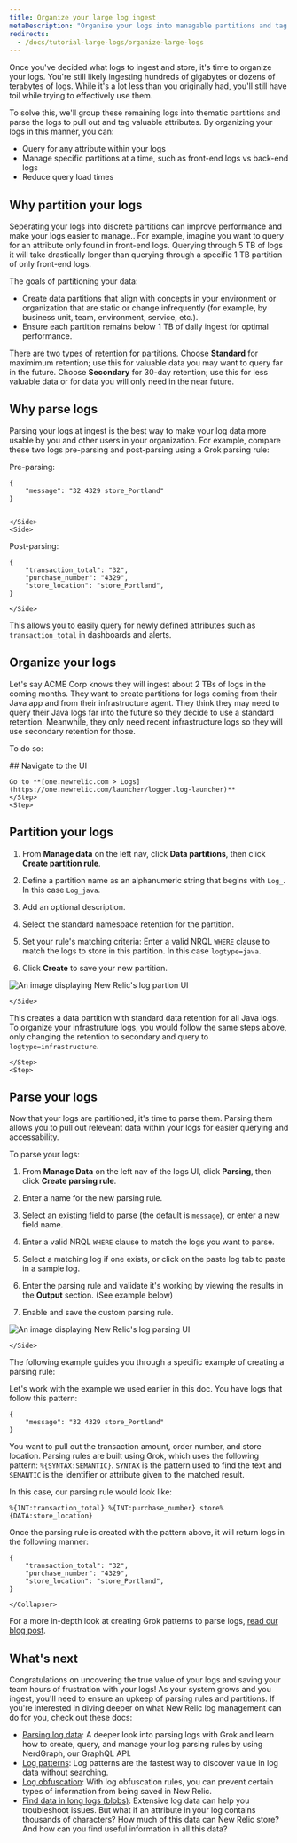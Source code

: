 ```yaml
---
title: Organize your large log ingest
metaDescription: "Organize your logs into managable partitions and tag their attributes with logs parsing"
redirects:
  - /docs/tutorial-large-logs/organize-large-logs
---
```




Once you've decided what logs to ingest and store, it's time to organize your logs. You're still likely ingesting hundreds of gigabytes or dozens of terabytes of logs. While it's a lot less than you originally had, you'll still have toil while trying to effectively use them. 

To solve this, we'll group these remaining logs into thematic partitions and parse the logs to pull out and tag valuable attributes. By organizing your logs in this manner, you can:

* Query for any attribute within your logs
* Manage specific partitions at a time, such as front-end logs vs back-end logs
* Reduce query load times 


## Why partition your logs

Seperating your logs into discrete partitions can improve performance and make your logs easier to manage.. For example, imagine you want to query for an attribute only found in front-end logs. Querying through 5 TB of logs it will take drastically longer than querying through a specific 1 TB partition of only front-end logs. 

The goals of partitioning your data:
*   Create data partitions that align with concepts in your environment or organization that are static or change infrequently (for example, by business unit, team, environment, service, etc.).
*  Ensure each partition remains below 1 TB of daily ingest for optimal performance.

There are two types of retention for partitions. Choose **Standard** for maximimum retention; use this for valuable data you may want to query far in the future. Choose **Secondary** for 30-day retention; use this for less valuable data or for data you will only need in the near future. 

## Why parse logs

Parsing your logs at ingest is the best way to make your log data more usable by you and other users in your organization. For example, compare these two logs pre-parsing and post-parsing using a Grok parsing rule:

<SideBySide>
    <Side>
Pre-parsing:

```
{
    "message": "32 4329 store_Portland"
}


```

    </Side>
    <Side>

Post-parsing:

```
{
    "transaction_total": "32",
    "purchase_number": "4329",
    "store_location": "store_Portland",
}
```

    </Side>
</SideBySide>



This allows you to easily query for newly defined attributes such as `transaction_total` in dashboards and alerts.



## Organize your logs

Let's say ACME Corp knows they will ingest about 2 TBs of logs in the coming months. They want to create partitions for logs coming from their Java app and from their infrastructure agent. They think they may need to query their Java logs far into the future so they decide to use a standard retention. Meanwhile, they only need recent infrastructure logs so they will use secondary retention for those.

To do so:

<Steps>
    <Step>
    ## Navigate to the UI

    Go to **[one.newrelic.com > Logs](https://one.newrelic.com/launcher/logger.log-launcher)**    
    </Step>
    <Step>

## Partition your logs



<SideBySide>
    <Side>

1. From **Manage data** on the left nav, click **Data partitions**, then click **Create partition rule**.
2. Define a partition name as an alphanumeric string that begins with `Log_`. In this case `Log_java`. 
3. Add an optional description.
4. Select the standard namespace retention for the partition.
5. Set your rule's matching criteria: Enter a valid NRQL `WHERE` clause to match the logs to store in this partition. In this case `logtype=java`.
6. Click **Create** to save your new partition.

    </Side>
    <Side>

<img
    title="log-partition"
    alt="An image displaying New Relic's log partion UI"
    src={logsPartition}
/>

    </Side>
</SideBySide>




This creates a data partition with standard data retention for all Java logs. To organize your infrastruture logs, you would follow the same steps above, only changing the retention to secondary and query to `logtype=infrastructure`.

    </Step>
    <Step>

## Parse your logs

Now that your logs are partitioned, it's time to parse them. Parsing them allows you to pull out releveant data within your logs for easier querying and accessability.

To parse your logs:

<SideBySide>
    <Side>

1. From **Manage Data** on the left nav of the logs UI, click **Parsing**, then click **Create parsing rule**.
2. Enter a name for the new parsing rule.
3. Select an existing field to parse (the default is `message`), or enter a new field name.
4. Enter a valid NRQL `WHERE` clause to match the logs you want to parse. 
5. Select a matching log if one exists, or click on the paste log tab to paste in a sample log.
6. Enter the parsing rule and validate it's working by viewing the results in the **Output** section. (See example below)
7. Enable and save the custom parsing rule.

    </Side>
    <Side>

<img
    title="log-parsing"
    alt="An image displaying New Relic's log parsing UI"
    src={logsParsing}
/>

    </Side>
</SideBySide>



The following example guides you through a specific example of creating a parsing rule:

<CollapserGroup>
    <Collapser
        id="example"
        title="Parsing logs example"
    >
Let's work with the example we used earlier in this doc. You have logs that follow this pattern:

```
{
    "message": "32 4329 store_Portland"
}
```

You want to pull out the transaction amount, order number, and store location. Parsing rules are built using Grok, which uses the following pattern: `%{SYNTAX:SEMANTIC}`. `SYNTAX` is the pattern used to find the text and `SEMANTIC` is the identifier or attribute given to the matched result.

In this case, our parsing rule would look like:

```
%{INT:transaction_total} %{INT:purchase_number} store%{DATA:store_location}
```

Once the parsing rule is created with the pattern above, it will return logs in the following manner:

```
{
    "transaction_total": "32",
    "purchase_number": "4329",
    "store_location": "store_Portland",
}
```
    </Collapser>
</CollapserGroup>

For a more in-depth look at creating Grok patterns to parse logs, [read our blog post](https://newrelic.com/blog/how-to-relic/how-to-use-grok-log-parsing).
    </Step>
</Steps>

## What's next

Congratulations on uncovering the true value of your logs and saving your team hours of frustration with your logs! As your system grows and you ingest, you'll need to ensure an upkeep of parsing rules and partitions. If you're interested in diving deeper on what New Relic log management can do for you, check out these docs:

* [Parsing log data](/docs/logs/ui-data/parsing): A deeper look into parsing logs with Grok and learn how to create, query, and manage your log parsing rules by using NerdGraph, our GraphQL API.
* [Log patterns](/docs/logs/ui-data/find-unusual-logs-log-patterns/): Log patterns are the fastest way to discover value in log data without searching.
* [Log obfuscation](/docs/logs/ui-data/obfuscation-ui/): With log obfuscation rules, you can prevent certain types of information from being saved in New Relic.
* [Find data in long logs (blobs)](/docs/logs/ui-data/long-logs-blobs/): Extensive log data can help you troubleshoot issues. But what if an attribute in your log contains thousands of characters? How much of this data can New Relic store? And how can you find useful information in all this data?

<DocTiles numbered>
  <DocTile title='Get started' path="/docs/tutorial-large-logs/get-started-managing-large-logs" ></DocTile>
  <DocTile title='Filter and reduce your log ingest'   path="/docs/tutorial-large-logs/filter-large-logs" ></DocTile>
  <DocTile title='Organize your logs' label={{text: 'You are here', color: '#FCD672'}} path="/docs/tutorial-large-logs/organize-large-logs" ></DocTile>
</DocTiles>

